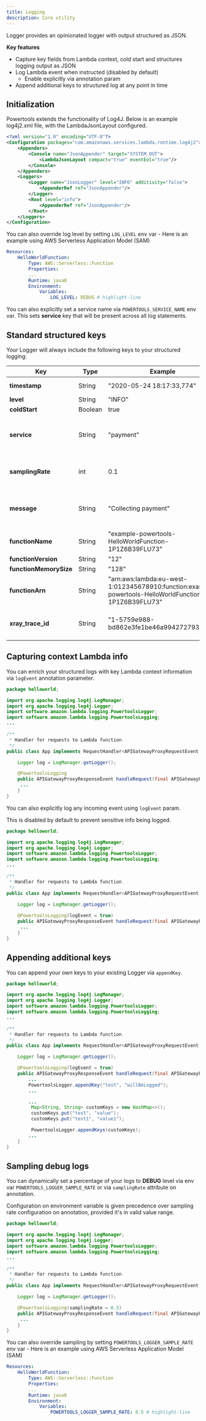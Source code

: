 ```yaml
---
title: Logging
description: Core utility
---
```



Logger provides an opinionated logger with output structured as JSON.

**Key features**

* Capture key fields from Lambda context, cold start and structures logging output as JSON
* Log Lambda event when instructed (disabled by default)
    - Enable explicitly via annotation param
* Append additional keys to structured log at any point in time

## Initialization

Powertools extends the functionality of Log4J. Below is an example log4j2.xml file, with the LambdaJsonLayout configured.

```xml
<?xml version="1.0" encoding="UTF-8"?>
<Configuration packages="com.amazonaws.services.lambda.runtime.log4j2">
    <Appenders>
        <Console name="JsonAppender" target="SYSTEM_OUT">
            <LambdaJsonLayout compact="true" eventEol="true"/>
        </Console>
    </Appenders>
    <Loggers>
        <Logger name="JsonLogger" level="INFO" additivity="false">
            <AppenderRef ref="JsonAppender"/>
        </Logger>
        <Root level="info">
            <AppenderRef ref="JsonAppender"/>
        </Root>
    </Loggers>
</Configuration>
```

You can also override log level by setting `LOG_LEVEL` env var  - Here is an example using AWS Serverless Application Model (SAM)

```yaml:title=template.yaml
Resources:
    HelloWorldFunction:
        Type: AWS::Serverless::Function
        Properties:
        ...
        Runtime: java8
        Environment:
            Variables:
                LOG_LEVEL: DEBUG # highlight-line
```

You can also explicitly set a service name via `POWERTOOLS_SERVICE_NAME` env var. This sets **service** key that will be present across all log statements.

## Standard structured keys

Your Logger will always include the following keys to your structured logging:

Key | Type | Example | Description
------------------------------------------------- | ------------------------------------------------- | --------------------------------------------------------------------------------- | -------------------------------------------------
**timestamp** | String | "2020-05-24 18:17:33,774" | Timestamp of actual log statement
**level** | String | "INFO" | Logging level
**coldStart** | Boolean | true| ColdStart value.
**service** | String | "payment" | Service name defined. "service_undefined" will be used if unknown
**samplingRate** | int |  0.1 | Debug logging sampling rate in percentage e.g. 10% in this case
**message** | String |  "Collecting payment" | Log statement value. Unserializable JSON values will be casted to string
**functionName**| String | "example-powertools-HelloWorldFunction-1P1Z6B39FLU73"
**functionVersion**| String | "12"
**functionMemorySize**| String | "128"
**functionArn**| String | "arn:aws:lambda:eu-west-1:012345678910:function:example-powertools-HelloWorldFunction-1P1Z6B39FLU73"
**xray_trace_id**| String | "1-5759e988-bd862e3fe1be46a994272793" | X-Ray Trace ID when Lambda function has enabled Tracing

## Capturing context Lambda info

You can enrich your structured logs with key Lambda context information via `logEvent` annotation parameter.

```java:title=App.java
package helloworld;

import org.apache.logging.log4j.LogManager;
import org.apache.logging.log4j.Logger;
import software.amazon.lambda.logging.PowertoolsLogger;
import software.amazon.lambda.logging.PowertoolsLogging;
...

/**
 * Handler for requests to Lambda function.
 */
public class App implements RequestHandler<APIGatewayProxyRequestEvent, APIGatewayProxyResponseEvent> {

    Logger log = LogManager.getLogger();

    @PowertoolsLogging
    public APIGatewayProxyResponseEvent handleRequest(final APIGatewayProxyRequestEvent input, final Context context) {
     ...
    }
}
```

You can also explicitly log any incoming event using `logEvent` param.

<Note type="warning">
   This is disabled by default to prevent sensitive info being logged.
</Note><br/>

```java:title=App.java
package helloworld;

import org.apache.logging.log4j.LogManager;
import org.apache.logging.log4j.Logger;
import software.amazon.lambda.logging.PowertoolsLogger;
import software.amazon.lambda.logging.PowertoolsLogging;
...

/**
 * Handler for requests to Lambda function.
 */
public class App implements RequestHandler<APIGatewayProxyRequestEvent, APIGatewayProxyResponseEvent> {

    Logger log = LogManager.getLogger();
    
    @PowertoolsLogging(logEvent = true)
    public APIGatewayProxyResponseEvent handleRequest(final APIGatewayProxyRequestEvent input, final Context context) {
     ...
    }
}
```

## Appending additional keys

You can append your own keys to your existing Logger via `appendKey`.

```java:title=App.java
package helloworld;

import org.apache.logging.log4j.LogManager;
import org.apache.logging.log4j.Logger;
import software.amazon.lambda.logging.PowertoolsLogger;
import software.amazon.lambda.logging.PowertoolsLogging;
...

/**
 * Handler for requests to Lambda function.
 */
public class App implements RequestHandler<APIGatewayProxyRequestEvent, APIGatewayProxyResponseEvent> {

    Logger log = LogManager.getLogger();

    @PowertoolsLogging(logEvent = true)
    public APIGatewayProxyResponseEvent handleRequest(final APIGatewayProxyRequestEvent input, final Context context) {
        ...
        PowertoolsLogger.appendKey("test", "willBeLogged");
        ...

        ...
         Map<String, String> customKeys = new HashMap<>();
         customKeys.put("test", "value");
         customKeys.put("test1", "value1");

         PowertoolsLogger.appendKeys(customKeys);
        ...
    }
}
```

## Sampling debug logs

You can dynamically set a percentage of your logs to **DEBUG** level via env var `POWERTOOLS_LOGGER_SAMPLE_RATE` or
via `samplingRate` attribute on annotation.

Configuration on environment variable is given precedence over sampling rate configuration on annotation, provided it's in valid value range.

```java:title=App.java
package helloworld;

import org.apache.logging.log4j.LogManager;
import org.apache.logging.log4j.Logger;
import software.amazon.lambda.logging.PowertoolsLogger;
import software.amazon.lambda.logging.PowertoolsLogging;
...

/**
 * Handler for requests to Lambda function.
 */
public class App implements RequestHandler<APIGatewayProxyRequestEvent, APIGatewayProxyResponseEvent> {

    Logger log = LogManager.getLogger();

    @PowertoolsLogging(samplingRate = 0.5)
    public APIGatewayProxyResponseEvent handleRequest(final APIGatewayProxyRequestEvent input, final Context context) {
     ...
    }
}
```

You can also override sampling by setting `POWERTOOLS_LOGGER_SAMPLE_RATE` env var  - Here is an example using AWS Serverless Application Model (SAM)

```yaml:title=template.yaml
Resources:
    HelloWorldFunction:
        Type: AWS::Serverless::Function
        Properties:
        ...
        Runtime: java8
        Environment:
            Variables:
                POWERTOOLS_LOGGER_SAMPLE_RATE: 0.5 # highlight-line
```